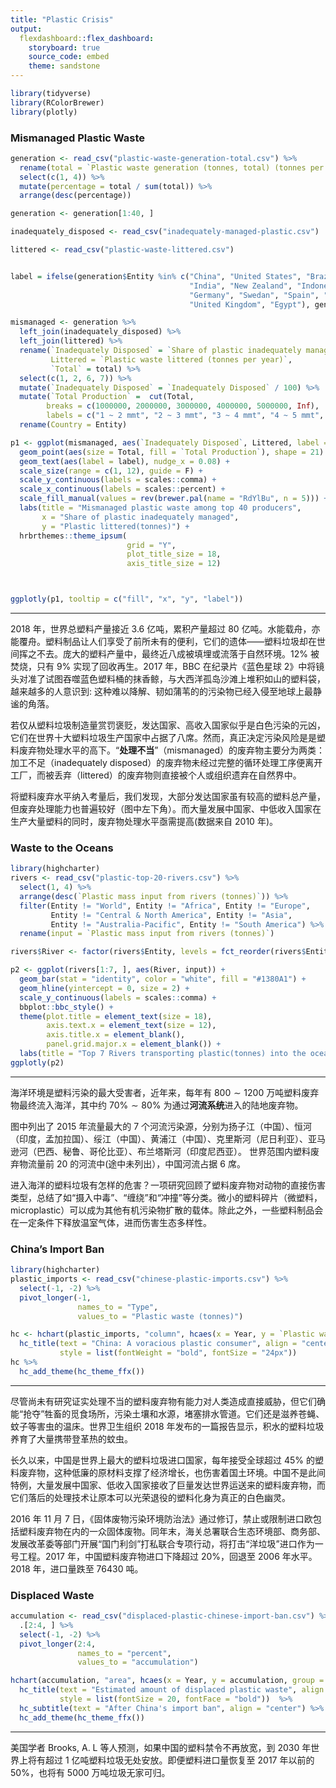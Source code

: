 ```yaml
---
title: "Plastic Crisis"
output: 
  flexdashboard::flex_dashboard:
    storyboard: true  
    source_code: embed
    theme: sandstone  
---
```



```r
library(tidyverse)
library(RColorBrewer)
library(plotly)
```



### Mismanaged Plastic Waste   



```r
generation <- read_csv("plastic-waste-generation-total.csv") %>%
  rename(total = `Plastic waste generation (tonnes, total) (tonnes per year)`) %>% 
  select(c(1, 4)) %>% 
  mutate(percentage = total / sum(total)) %>% 
  arrange(desc(percentage))

generation <- generation[1:40, ]

inadequately_disposed <- read_csv("inadequately-managed-plastic.csv")

littered <- read_csv("plastic-waste-littered.csv")


label = ifelse(generation$Entity %in% c("China", "United States", "Brazil", 
                                        "India", "New Zealand", "Indonesia", 
                                        "Germany", "Swedan", "Spain", "Russia", 
                                        "United Kingdom", "Egypt"), generation$Entity, "")

mismanaged <- generation %>% 
  left_join(inadequately_disposed) %>% 
  left_join(littered) %>% 
  rename(`Inadequately Disposed` = `Share of plastic inadequately managed (%)`,
         Littered = `Plastic waste littered (tonnes per year)`,
         `Total` = total) %>% 
  select(c(1, 2, 6, 7)) %>% 
  mutate(`Inadequately Disposed` = `Inadequately Disposed` / 100) %>% 
  mutate(`Total Production` =  cut(Total, 
        breaks = c(1000000, 2000000, 3000000, 4000000, 5000000, Inf), 
        labels = c("1 ~ 2 mmt", "2 ~ 3 mmt", "3 ~ 4 mmt", "4 ~ 5 mmt", "> 5 mmt"))) %>%
  rename(Country = Entity)

p1 <- ggplot(mismanaged, aes(`Inadequately Disposed`, Littered, label = Country)) + 
  geom_point(aes(size = Total, fill = `Total Production`), shape = 21) + 
  geom_text(aes(label = label), nudge_x = 0.08) +
  scale_size(range = c(1, 12), guide = F) + 
  scale_y_continuous(labels = scales::comma) + 
  scale_x_continuous(labels = scales::percent) +  
  scale_fill_manual(values = rev(brewer.pal(name = "RdYlBu", n = 5))) +
  labs(title = "Mismanaged plastic waste among top 40 producers", 
       x = "Share of plastic inadequately managed",
       y = "Plastic littered(tonnes)") + 
  hrbrthemes::theme_ipsum(
                          grid = "Y",
                          plot_title_size = 18,
                          axis_title_size = 12)



ggplotly(p1, tooltip = c("fill", "x", "y", "label"))

```

---  

2018 年，世界总塑料产量接近 $3.6$ 亿吨，累积产量超过 $80$ 亿吨。水能载舟，亦能覆舟。塑料制品让人们享受了前所未有的便利，它们的遗体——塑料垃圾却在世间挥之不去。庞大的塑料产量中，最终近八成被填埋或流落于自然环境。$12\%$ 被焚烧，只有 $9\%$ 实现了回收再生。2017 年，BBC 在纪录片《蓝色星球 2》中将镜头对准了试图吞噬蓝色塑料桶的抹香鲸，与大西洋孤岛沙滩上堆积如山的塑料袋，越来越多的人意识到: 这种难以降解、韧如蒲苇的的污染物已经入侵至地球上最静谧的角落。  

若仅从塑料垃圾制造量赏罚褒贬，发达国家、高收入国家似乎是白色污染的元凶，它们在世界十大塑料垃圾生产国家中占据了八席。然而，真正决定污染风险是是塑料废弃物处理水平的高下。“**处理不当**”（mismanaged）的废弃物主要分为两类：加工不足（inadequately disposed）的废弃物未经过完整的循环处理工序便离开工厂，而被丢弃（littered）的废弃物则直接被个人或组织遗弃在自然界中。  

将塑料废弃水平纳入考量后，我们发现，大部分发达国家虽有较高的塑料总产量，但废弃处理能力也普遍较好（图中左下角）。而大量发展中国家、中低收入国家在生产大量塑料的同时，废弃物处理水平亟需提高(数据来自 2010 年)。  


### Waste to the Oceans   


```r
library(highcharter)
rivers <- read_csv("plastic-top-20-rivers.csv") %>% 
  select(1, 4) %>% 
  arrange(desc(`Plastic mass input from rivers (tonnes)`)) %>% 
  filter(Entity != "World", Entity != "Africa", Entity != "Europe",
         Entity != "Central & North America", Entity != "Asia",
         Entity != "Australia-Pacific", Entity != "South America") %>% 
  rename(input = `Plastic mass input from rivers (tonnes)`)

rivers$River <- factor(rivers$Entity, levels = fct_reorder(rivers$Entity, rivers$input))

p2 <- ggplot(rivers[1:7, ], aes(River, input)) + 
  geom_bar(stat = "identity", color = "white", fill = "#1380A1") + 
  geom_hline(yintercept = 0, size = 2) + 
  scale_y_continuous(labels = scales::comma) + 
  bbplot::bbc_style() + 
  theme(plot.title = element_text(size = 18),
        axis.text.x = element_text(size = 12),
        axis.title.x = element_blank(),
        panel.grid.major.x = element_blank()) + 
  labs(title = "Top 7 Rivers transporting plastic(tonnes) into the oceans") 
ggplotly(p2)

```



---  

海洋环境是塑料污染的最大受害者，近年来，每年有 $800 \sim 1200$ 万吨塑料废弃物最终流入海洋，其中约 $70\% \sim 80\%$ 为通过**河流系统**进入的陆地废弃物。  

图中列出了 2015 年流量最大的 7 个河流污染源，分别为扬子江（中国）、恒河（印度，孟加拉国）、绥江（中国）、黄浦江（中国）、克里斯河（尼日利亚）、亚马逊河（巴西、秘鲁、哥伦比亚）、布兰塔斯河（印度尼西亚）。  世界范围内塑料废弃物流量前 $20$ 的河流中(途中未列出），中国河流占据 $6$ 席。  

进入海洋的塑料垃圾有怎样的危害？一项研究回顾了塑料废弃物对动物的直接伤害类型，总结了如“摄入中毒”、“缠绕”和“冲撞”等分类。微小的塑料碎片（微塑料，microplastic）可以成为其他有机污染物扩散的载体。除此之外，一些塑料制品会在一定条件下释放温室气体，进而伤害生态多样性。  


### China's Import Ban    

```r
library(highcharter)
plastic_imports <- read_csv("chinese-plastic-imports.csv") %>% 
  select(-1, -2) %>% 
  pivot_longer(-1, 
               names_to = "Type",
               values_to = "Plastic waste (tonnes)")

hc <- hchart(plastic_imports, "column", hcaes(x = Year, y = `Plastic waste (tonnes)` , group = Type)) %>% 
  hc_title(text = "China: A voracious plastic consumer", align = "center",
           style = list(fontWeight = "bold", fontSize = "24px"))  
hc %>% 
  hc_add_theme(hc_theme_ffx())
```



---  


尽管尚未有研究证实处理不当的塑料废弃物有能力对人类造成直接威胁，但它们确能“抢夺”牲畜的觅食场所，污染土壤和水源，堵塞排水管道。它们还是滋养苍蝇、蚊子等害虫的温床。世界卫生组织 2018 年发布的一篇报告显示，积水的塑料垃圾养育了大量携带登革热的蚊虫。  

长久以来，中国是世界上最大的塑料垃圾进口国家，每年接受全球超过 $45 \%$ 的塑料废弃物，这种低廉的原材料支撑了经济增长，也伤害着国土环境。中国不是此间特例，大量发展中国家、低收入国家接收了巨量发达世界运送来的塑料废弃物，而它们落后的处理技术让原本可以光荣退役的塑料化身为真正的白色幽灵。  


2016 年 11 月 7 日，《固体废物污染环境防治法》通过修订，禁止或限制进口欧包括塑料废弃物在内的一众固体废物。同年末，海关总署联合生态环境部、商务部、发展改革委等部门开展“国门利剑”打私联合专项行动，将打击“洋垃圾”进口作为一号工程。2017 年，中国塑料废弃物进口下降超过 $20\%$，回退至 2006 年水平。2018 年，进口量跌至 $76430$ 吨。  


###  Displaced Waste


```r
accumulation <- read_csv("displaced-plastic-chinese-import-ban.csv") %>% 
  .[2:4, ] %>% 
  select(-1, -2) %>%
  pivot_longer(2:4,
               names_to = "percent",
               values_to = "accumulation")

```

```r
hchart(accumulation, "area", hcaes(x = Year, y = accumulation, group = percent)) %>% 
  hc_title(text = "Estimated amount of displaced plastic waste", align = "center" ,
           style = list(fontSize = 20, fontFace = "bold"))  %>%
  hc_subtitle(text = "After China's import ban", align = "center") %>%
  hc_add_theme(hc_theme_ffx())
```

---  



美国学者 Brooks, A. L 等人预测，如果中国的塑料禁令不再放宽，到 2030 年世界上将有超过 $1$ 亿吨塑料垃圾无处安放。即便塑料进口量恢复至 2017 年以前的 $50\%$，也将有 $5000$ 万吨垃圾无家可归。


